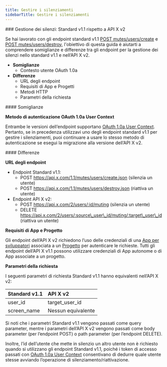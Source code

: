 ```yaml
---
title: Gestire i silenziamenti
sidebarTitle: Gestire i silenziamenti
---
```



<div id="manage-mutes-standard-v11-compared-to-x-api-v2">
  ### Gestione dei silenzi: Standard v1.1 rispetto a API X v2
</div>

Se hai lavorato con gli endpoint standard v1.1 [POST mutes/users/create](https://developer.x.com/en/docs/twitter-api/v1/accounts-and-users/mute-block-report-users/api-reference/post-mutes-users-create) e [POST mutes/users/destroy](https://developer.x.com/en/docs/twitter-api/v1/accounts-and-users/mute-block-report-users/api-reference/post-mutes-users-destroy), l'obiettivo di questa guida è aiutarti a comprendere somiglianze e differenze tra gli endpoint per la gestione dei silenzi nello standard v1.1 e nell’API X v2.

- **Somiglianze**
  - Contesto utente OAuth 1.0a
- **Differenze**
  - URL degli endpoint
  - Requisiti di App e Progetti
  - Metodi HTTP
  - Parametri della richiesta
     

<div id="similarities">
  #### Somiglianze
</div>

**Metodo di autenticazione OAuth 1.0a User Context**

Entrambe le versioni dell’endpoint supportano [OAuth 1.0a User Context](https://developer.x.com/content/developer-twitter/resources/fundamentals/authentication). Pertanto, se in precedenza utilizzavi uno degli endpoint standard v1.1 per gestire i silenziamenti, puoi continuare a usare lo stesso metodo di autenticazione se esegui la migrazione alla versione dell’API X v2.

<div id="differences">
  #### Differenze
</div>

**URL degli endpoint**

- Endpoint Standard v1.1:
  - POST https://api.x.com/1.1/mutes/users/create.json
    (silenzia un utente)
  - POST https://api.x.com/1.1/mutes/users/destroy.json
    (riattiva un utente)
- Endpoint API X v2:
  - POST https://api.x.com/2/users/:id/muting
    (silenzia un utente)
  - DELETE https://api.x.com/2/users/:source\_user\_id/muting/:target\_user\_id
    (riattiva un utente) 

**Requisiti di App e Progetto**

Gli endpoint dell’API X v2 richiedono l’uso delle credenziali di una [App per sviluppatori](/it/resources/fundamentals/developer-apps) associata a un [Progetto](/it/resources/fundamentals/projects) per autenticare le richieste. Tutti gli endpoint dell’API X v1.1 possono utilizzare credenziali di App autonome o di App associate a un progetto.

**Parametri della richiesta**

I seguenti parametri di richiesta Standard v1.1 hanno equivalenti nell’API X v2:

| Standard v1.1 | API X v2 |
| :--- | :--- |
| user\_id | target\_user\_id |
| screen\_name | Nessun equivalente |

Si noti che i parametri Standard v1.1 vengono passati come query parameter, mentre i parametri dell’API X v2 vengono passati come body parameter (per l’endpoint POST) o path parameter (per l’endpoint DELETE).

Inoltre, l’id dell’utente che mette in silenzio un altro utente non è richiesto quando si utilizzano gli endpoint Standard v1.1, poiché i token di accesso passati con [OAuth 1.0a User Context](/it/resources/fundamentals/authentication) consentivano di dedurre quale utente stesse avviando l’operazione di silenziamento/riattivazione. 